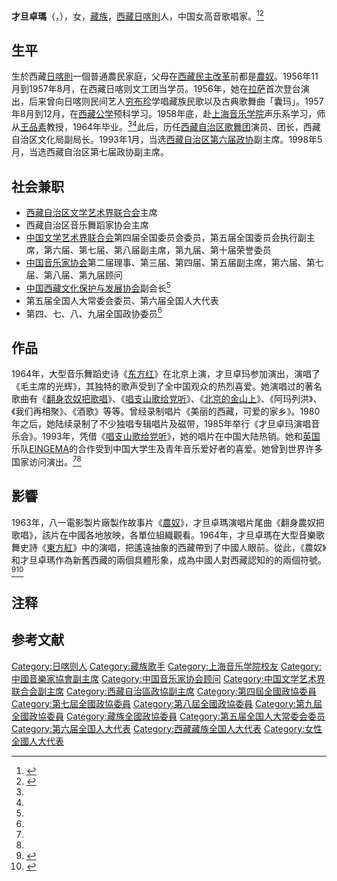 {{藝人
| 姓名 = 才旦卓玛
| 類型 = 女歌手
| 國籍 = {{PRC}}
| 出生日期 = {{Birth year and age|1937|06}}{{NoteTag|才旦卓玛曾在接受采访时表示，其履历上的出生日期1937年8月1日是她本人自己填写，并非真实生日。}}
| 民族 = 藏族
| 圖片 = 1965-02_1965_才旦卓玛.jpg
| 出生地點 = {{ROC-1928}}[[西藏地方|西藏地方]][[日喀则市|日喀则]]
| 籍貫 = [[西藏自治区|西藏]][[日喀则市|日喀则]]
| 職業 = 歌唱家
| 語言 = 汉语、藏语
| 音樂類型 = 民族音乐
| 代表作 = 《在北京的金山上》、《唱支山歌给党听》
| 圖片簡介 = 1965年的才旦卓玛
| 母校 = [[上海音乐学院|上海音乐学院]]
}}

'''才旦卓瑪'''（{{bo|z='''ཚེ་བརྟན་སྒྲོལ་མ།'''|p=Tseitain Zhoima|w=tshe brtan sgrol ma|t=Tseten Dolma}}，{{bd|1937年|6月|||catIdx=C}}），女，[[藏族|藏族]]，[[西藏自治区|西藏]][[日喀则市|日喀則]]人，中国女高音歌唱家。<ref name="xhw">{{Cite web|title=才旦卓玛|url=http://news.xinhuanet.com/ziliao/2009-06/18/content_11562504.htm|accessdate=2009-06-18|work=新华网|archive-date=2013-04-05|archive-url=https://web.archive.org/web/20130405230417/http://news.xinhuanet.com/ziliao/2009-06/18/content_11562504.htm|dead-url=no}}</ref><ref name="zgmg">{{Cite web|title=才旦卓玛|url=http://www.china.com.cn/chinese/minge/439041.htm|accessdate=2014-05-05|date=2003-11-01|work=中国民歌|archive-url=https://web.archive.org/web/20150923224400/http://www.china.com.cn/chinese/minge/439041.htm|archive-date=2015-09-23|dead-url=no}}</ref>

== 生平 ==
生於西藏[[日喀则市|日喀則]]一個普通農民家庭，父母在[[西藏土地改革运动|西藏民主改革]]前都是[[西藏农奴制度|農奴]]。1956年11月到1957年8月，在西藏日喀则文工团当学员。1956年，她在[[拉萨|拉萨]]首次登台演出，后来曾向日喀则民间艺人[[穷布珍|穷布珍]]学唱藏族民歌以及古典歌舞曲「囊玛」。1957年8月到12月，在[[西藏民族大学|西藏公学]]预科学习。1958年底，赴[[上海音乐学院|上海音乐学院]]声乐系学习，师从[[王品素|王品素]]教授，1964年毕业。<ref name="xhw" /><ref name="zgmg" />此后，历任[[西藏自治区歌舞团|西藏自治区歌舞团]]演员、团长，西藏自治区文化局副局长。1993年1月，当选[[中国人民政治协商会议西藏自治区委员会|西藏自治区第六届政协]]副主席。1998年5月，当选西藏自治区第七届政协副主席。

== 社会兼职 ==
* [[西藏自治区文学艺术界联合会|西藏自治区文学艺术界联合会]]主席
* 西藏自治区音乐舞蹈家协会主席
* [[中国文学艺术界联合会|中国文学艺术界联合会]]第四届全国委员会委员，第五届全国委员会执行副主席，第六届、第七届、第八届副主席，第九届、第十届荣誉委员
* [[中国音乐家协会|中国音乐家协会]]第二届理事、第三届、第四届、第五届副主席，第六届、第七届、第八届、第九届顾问
* [[中国西藏文化保护与发展协会|中国西藏文化保护与发展协会]]副会长<ref name="xhw" />
* 第五届全国人大常委会委员、第六届全国人大代表
* 第四、七、八、九届全国政协委员<ref name="xhw" />

== 作品 ==
1964年，大型音乐舞蹈史诗《[[东方红_(音乐剧)|东方红]]》在北京上演，才旦卓玛参加演出，演唱了《毛主席的光辉》，其独特的歌声受到了全中国观众的热烈喜爱。她演唱过的著名歌曲有《[[翻身农奴把歌唱|翻身农奴把歌唱]]》、《[[唱支山歌给党听|唱支山歌给党听]]》、《[[北京的金山上|北京的金山上]]》、《阿玛列洪》、《我们再相聚》、《酒歌》等等。曾经录制唱片《美丽的西藏，可爱的家乡》。1980年之后，她陆续录制了不少独唱专辑唱片及磁带，1985年举行《才旦卓玛演唱音乐会》。1993年，凭借《[[唱支山歌给党听|唱支山歌给党听]]》，她的唱片在中国大陆热销。她和[[英国|英国]]乐队[[谜_(音乐团体)|EINGEMA]]的合作受到中国大学生及青年音乐爱好者的喜爱。她曾到世界许多国家访问演出。<ref name="xhw" /><ref name="zgmg" />

== 影響 ==
1963年，八一電影製片廠製作故事片《[[农奴_(电影)|農奴]]》，才旦卓瑪演唱片尾曲《翻身農奴把歌唱》，該片在中國各地放映，各單位組織觀看。1964年，才旦卓瑪在大型音樂歌舞史詩《[[東方紅_(音樂劇)|東方紅]]》中的演唱，把遙遠抽象的西藏帶到了中國人眼前。從此，《農奴》和才旦卓瑪作為新舊西藏的兩個具體形象，成為中國人對西藏認知的的兩個符號。<ref>{{Cite web|title=我們比西方對西藏更瞭解嗎？|url=http://xizang-zhiye.org/我們比西方對西藏更瞭解嗎？/|accessdate=2017-07-06|author=李江琳|date=2014-08-19|work=人與人權|publisher=[[藏人行政中央|藏人行政中央]]|archive-url=https://web.archive.org/web/20150610170522/http://xizang-zhiye.org/%e6%88%91%e5%80%91%e6%af%94%e8%a5%bf%e6%96%b9%e5%b0%8d%e8%a5%bf%e8%97%8f%e6%9b%b4%e7%9e%ad%e8%a7%a3%e5%97%8e%ef%bc%9f/|archive-date=2015-06-10|dead-url=no}}</ref><ref name="Powers2004">{{cite book|author=Powers|title=History As Propaganda: Tibetan Exiles Versus the People's Republic of China|url=http://books.google.com/books?id=0AVaq8EMXZcC&pg=PA125|date=2004-10-14|publisher=[[牛津大學出版社|Oxford University Press]]|isbn=978-0-19-517426-7|page=125|first=John|language=en}}</ref>

== 注释 ==
{{NoteFoot|group="註"}}

== 参考文献 ==
{{reflist}}

{{中华艺文奖}}
{{Navboxes 
| title  = 才旦卓瑪在[[中国音乐家协会|中国音乐家协会]]的职务
| list1  =
{{中国音乐家协会第三届理事会}}
{{中国音乐家协会第四届理事会}}
{{中国音乐家协会第五届理事会}}
{{中国音乐家协会第六届理事会}}
{{中国音乐家协会第七届理事会}}
{{中国音乐家协会第八届理事会}}
{{中国音乐家协会第九届理事会}}
}}
{{Navboxes 
| title  = 才旦卓瑪在[[中国文学艺术界联合会|中国文学艺术界联合会]]的职务
| list1  =
{{中国文学艺术界联合会第四届全国委员会}}
{{中国文学艺术界联合会第五届全国委员会}}
{{中国文学艺术界联合会第六届全国委员会}}
{{中国文学艺术界联合会第七届全国委员会}}
{{中国文学艺术界联合会第八届全国委员会}}
{{中国文学艺术界联合会第九届全国委员会}}
{{中国文学艺术界联合会第十届全国委员会}}
}}

{{Authority control}}
{{DEFAULTSORT:Tseten Dolma}}
[[Category:日喀则人|Category:日喀则人]]
[[Category:藏族歌手|Category:藏族歌手]]
[[Category:上海音乐学院校友|Category:上海音乐学院校友]]
[[Category:中國音樂家協會副主席|Category:中國音樂家協會副主席]]
[[Category:中国音乐家协会顾问|Category:中国音乐家协会顾问]]
[[Category:中国文学艺术界联合会副主席|Category:中国文学艺术界联合会副主席]]
[[Category:西藏自治區政協副主席|Category:西藏自治區政協副主席]]
[[Category:第四屆全國政協委員|Category:第四屆全國政協委員]]
[[Category:第七屆全國政協委員|Category:第七屆全國政協委員]]
[[Category:第八屆全國政協委員|Category:第八屆全國政協委員]]
[[Category:第九屆全國政協委員|Category:第九屆全國政協委員]]
[[Category:藏族全國政協委員|Category:藏族全國政協委員]]
[[Category:第五届全国人大常委会委员|Category:第五届全国人大常委会委员]]
[[Category:第六届全国人大代表|Category:第六届全国人大代表]]
[[Category:西藏藏族全国人大代表|Category:西藏藏族全国人大代表]]
[[Category:女性全國人大代表|Category:女性全國人大代表]]